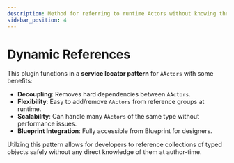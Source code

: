 ```yaml
---
description: Method for referring to runtime Actors without knowing them.
sidebar_position: 4
---
```



# Dynamic References

<PluginDetails moduleName="NexusDynamicReferences" />

This plugin functions in a **service locator pattern** for `AActors` with some benefits:

- **Decoupling**: Removes hard dependencies between `AActors`.
- **Flexibility**: Easy to add/remove `AActors` from reference groups at runtime.
- **Scalability**: Can handle many `AActors` of the same type without performance issues.
- **Blueprint Integration**: Fully accessible from Blueprint for designers. 

Utilzing this pattern allows for developers to reference collections of typed objects safely without any direct knowledge of them at author-time.

<DocCardList />